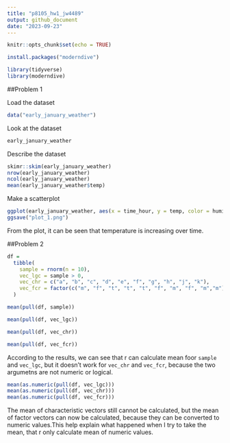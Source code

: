 ```yaml
---
title: "p8105_hw1_jw4489"
output: github_document
date: "2023-09-23"
---
```


```r
knitr::opts_chunk$set(echo = TRUE)
```

```r
install.packages("moderndive")
```

```r
library(tidyverse)
library(moderndive)
```

##Problem 1

Load the dataset

```r
data("early_january_weather")
```

Look at the dataset

```r
early_january_weather
```

Describe the dataset

```r
skimr::skim(early_january_weather)
nrow(early_january_weather)
ncol(early_january_weather)
mean(early_january_weather$temp)
```

Make a scatterplot

```r
ggplot(early_january_weather, aes(x = time_hour, y = temp, color = humid)) + geom_point()
ggsave("plot_1.png")
```

From the plot, it can be seen that temperature is increasing over time. 

##Problem 2

```r
df = 
  tibble(
    sample = rnorm(n = 10),
    vec_lgc = sample > 0,
    vec_chr = c("a", "b", "c", "d", "e", "f", "g", "h", "j", "k"),
    vec_fcr = factor(c("m", "f", "t", "t", "t", "f", "m", "f", "m","m"))
  )
```

```r
mean(pull(df, sample))
```

```r
mean(pull(df, vec_lgc))
```

```r
mean(pull(df, vec_chr))
```

```r
mean(pull(df, vec_fcr))
```

According to the results, we can see that r can calculate mean foor `sample` and `vec_lgc`, but it doesn't work for `vec_chr` and `vec_fcr`, because the two argumetns are not numeric or logical.

```r
mean(as.numeric(pull(df, vec_lgc)))
mean(as.numeric(pull(df, vec_chr)))
mean(as.numeric(pull(df, vec_fcr)))
```

The mean of characteristic vectors still cannot be calculated, but the mean of factor vectors can now be calculated, because they can be converted to numeric values.This help explain what happened when I try to take the mean, that r only calculate mean of numeric values.
